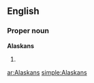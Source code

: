 ==English==

===Proper noun===
'''Alaskans'''

# {{plural of|[[Alaskan]]}}

[[ar:Alaskans]]
[[simple:Alaskans]]